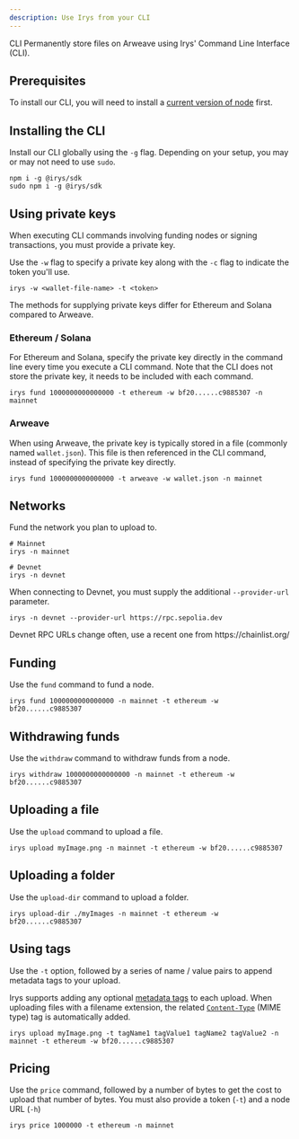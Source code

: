 ```yaml
---
description: Use Irys from your CLI
---
```



<div className="mt-7">
	<Heading level={1} className="">
		CLI
	</Heading>
	Permanently store files on Arweave using Irys' Command Line Interface (CLI).
</div>

## Prerequisites

To install our CLI, you will need to install a [current version of node](https://nodejs.org/en) first.

## Installing the CLI

Install our CLI globally using the `-g` flag. Depending on your setup, you may or may not need to use `sudo`.

```console
npm i -g @irys/sdk
sudo npm i -g @irys/sdk
```

## Using private keys

When executing CLI commands involving funding nodes or signing transactions, you must provide a private key.

Use the `-w` flag to specify a private key along with the `-c` flag to indicate the token you'll use.

```console
irys -w <wallet-file-name> -t <token>
```

The methods for supplying private keys differ for Ethereum and Solana compared to Arweave.

### Ethereum / Solana

For Ethereum and Solana, specify the private key directly in the command line every time you execute a CLI command. Note that the CLI does not store the private key, it needs to be included with each command.

```console
irys fund 1000000000000000 -t ethereum -w bf20......c9885307 -n mainnet
```

### Arweave

When using Arweave, the private key is typically stored in a file (commonly named `wallet.json`). This file is then referenced in the CLI command, instead of specifying the private key directly.

```console
irys fund 1000000000000000 -t arweave -w wallet.json -n mainnet
```

## Networks

Fund the network you plan to upload to.

```console
# Mainnet
irys -n mainnet

# Devnet
irys -n devnet
```

When connecting to Devnet, you must supply the additional `--provider-url` parameter.

```console
irys -n devnet --provider-url https://rpc.sepolia.dev
```

<Callout type="info" emoji="ℹ️">
	Devnet RPC URLs change often, use a recent one from https://chainlist.org/
</Callout>

## Funding

Use the `fund` command to fund a node.

```console
irys fund 1000000000000000 -n mainnet -t ethereum -w bf20......c9885307
```

## Withdrawing funds

Use the `withdraw` command to withdraw funds from a node.

```console
irys withdraw 1000000000000000 -n mainnet -t ethereum -w bf20......c9885307
```

## Uploading a file

Use the `upload` command to upload a file.

```console
irys upload myImage.png -n mainnet -t ethereum -w bf20......c9885307
```

## Uploading a folder

Use the `upload-dir` command to upload a folder.

```console
irys upload-dir ./myImages -n mainnet -t ethereum -w bf20......c9885307
```

## Using tags

Use the `-t` option, followed by a series of name / value pairs to append metadata tags to your upload.

Irys supports adding any optional [metadata tags](/developer-docs/tags) to each upload. When uploading files with a filename extension, the related [`Content-Type`](https://developer.mozilla.org/en-US/docs/Web/HTTP/Headers/Content-Type) (MIME type) tag is automatically added.

```console
irys upload myImage.png -t tagName1 tagValue1 tagName2 tagValue2 -n mainnet -t ethereum -w bf20......c9885307
```

## Pricing

Use the `price` command, followed by a number of bytes to get the cost to upload that number of bytes. You must also provide a token (`-t`) and a node URL (`-h`)

```console
irys price 1000000 -t ethereum -n mainnet
```
